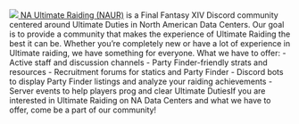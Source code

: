 <a href="https://discord.com/invite/naurffxiv">
    <img class="" src="/images/naur.png" />
</a>
<a href="https://discord.com/invite/naurffxiv">NA Ultimate Raiding (NAUR)</a> is a Final Fantasy XIV Discord community centered around Ultimate Duties in North American Data Centers. Our goal is to provide a community that makes the experience of Ultimate Raiding the best it can be. Whether you’re completely new or have a lot of experience in Ultimate raiding, we have something for everyone.  
What we have to offer:
  - Active staff and discussion channels
- Party Finder-friendly strats and resources
- Recruitment forums for statics and Party Finder
- Discord bots to display Party Finder listings and analyze your raiding achievements
- Server events to help players prog and clear Ultimate DutiesIf you are interested in Ultimate Raiding on NA Data Centers and what we have to offer, come be a part of our community!
